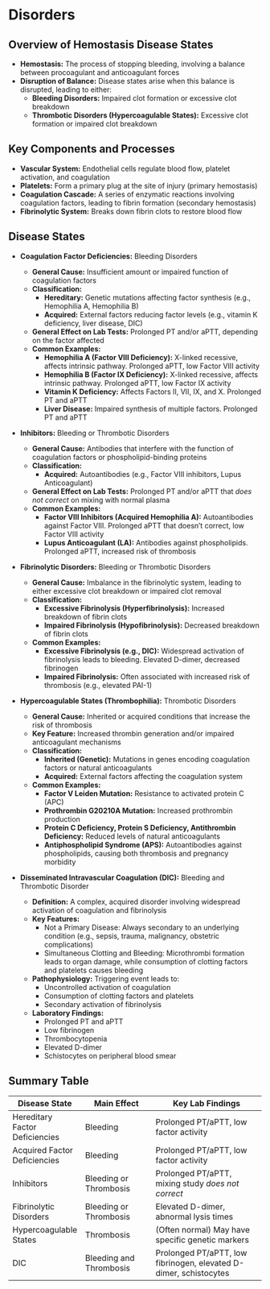 # Disorders {-}

## **Overview of Hemostasis Disease States** {-}

*   **Hemostasis:** The process of stopping bleeding, involving a balance between procoagulant and anticoagulant forces
*   **Disruption of Balance:** Disease states arise when this balance is disrupted, leading to either:
    *   **Bleeding Disorders:** Impaired clot formation or excessive clot breakdown
    *   **Thrombotic Disorders (Hypercoagulable States):** Excessive clot formation or impaired clot breakdown

## **Key Components and Processes** {-}

*   **Vascular System:** Endothelial cells regulate blood flow, platelet activation, and coagulation
*   **Platelets:** Form a primary plug at the site of injury (primary hemostasis)
*   **Coagulation Cascade:** A series of enzymatic reactions involving coagulation factors, leading to fibrin formation (secondary hemostasis)
*   **Fibrinolytic System:** Breaks down fibrin clots to restore blood flow

## **Disease States** {-}

*   **Coagulation Factor Deficiencies:** Bleeding Disorders
    
    *   **General Cause:** Insufficient amount or impaired function of coagulation factors
    *   **Classification:**
        *   **Hereditary:** Genetic mutations affecting factor synthesis (e.g., Hemophilia A, Hemophilia B)
        *   **Acquired:** External factors reducing factor levels (e.g., vitamin K deficiency, liver disease, DIC)
    *   **General Effect on Lab Tests:** Prolonged PT and/or aPTT, depending on the factor affected
    *   **Common Examples:**
        *   **Hemophilia A (Factor VIII Deficiency):** X-linked recessive, affects intrinsic pathway. Prolonged aPTT, low Factor VIII activity
        *   **Hemophilia B (Factor IX Deficiency):** X-linked recessive, affects intrinsic pathway. Prolonged aPTT, low Factor IX activity
        *   **Vitamin K Deficiency:** Affects Factors II, VII, IX, and X. Prolonged PT and aPTT
        *   **Liver Disease:** Impaired synthesis of multiple factors. Prolonged PT and aPTT

*   **Inhibitors:** Bleeding or Thrombotic Disorders
    
    *   **General Cause:** Antibodies that interfere with the function of coagulation factors or phospholipid-binding proteins
    *   **Classification:**
        *   **Acquired:** Autoantibodies (e.g., Factor VIII inhibitors, Lupus Anticoagulant)
    *   **General Effect on Lab Tests:** Prolonged PT and/or aPTT that *does not correct* on mixing with normal plasma
    *   **Common Examples:**
        *   **Factor VIII Inhibitors (Acquired Hemophilia A):** Autoantibodies against Factor VIII. Prolonged aPTT that doesn't correct, low Factor VIII activity
        *   **Lupus Anticoagulant (LA):** Antibodies against phospholipids. Prolonged aPTT, increased risk of thrombosis

*   **Fibrinolytic Disorders:** Bleeding or Thrombotic Disorders
    
    *   **General Cause:** Imbalance in the fibrinolytic system, leading to either excessive clot breakdown or impaired clot removal
    *   **Classification:**
        *   **Excessive Fibrinolysis (Hyperfibrinolysis):** Increased breakdown of fibrin clots
        *   **Impaired Fibrinolysis (Hypofibrinolysis):** Decreased breakdown of fibrin clots
    *   **Common Examples:**
        *   **Excessive Fibrinolysis (e.g., DIC):** Widespread activation of fibrinolysis leads to bleeding. Elevated D-dimer, decreased fibrinogen
        *   **Impaired Fibrinolysis:** Often associated with increased risk of thrombosis (e.g., elevated PAI-1)

*   **Hypercoagulable States (Thrombophilia):** Thrombotic Disorders
    
    *   **General Cause:** Inherited or acquired conditions that increase the risk of thrombosis
    *   **Key Feature:** Increased thrombin generation and/or impaired anticoagulant mechanisms
    *   **Classification:**
        *   **Inherited (Genetic):** Mutations in genes encoding coagulation factors or natural anticoagulants
        *   **Acquired:** External factors affecting the coagulation system
    *   **Common Examples:**
        *   **Factor V Leiden Mutation:** Resistance to activated protein C (APC)
        *   **Prothrombin G20210A Mutation:** Increased prothrombin production
        *   **Protein C Deficiency, Protein S Deficiency, Antithrombin Deficiency:** Reduced levels of natural anticoagulants
        *   **Antiphospholipid Syndrome (APS):** Autoantibodies against phospholipids, causing both thrombosis and pregnancy morbidity

*   **Disseminated Intravascular Coagulation (DIC):** Bleeding and Thrombotic Disorder
    
    *   **Definition:** A complex, acquired disorder involving widespread activation of coagulation and fibrinolysis
    *   **Key Features:**
        *   Not a Primary Disease: Always secondary to an underlying condition (e.g., sepsis, trauma, malignancy, obstetric complications)
        *   Simultaneous Clotting and Bleeding: Microthrombi formation leads to organ damage, while consumption of clotting factors and platelets causes bleeding
    *   **Pathophysiology:** Triggering event leads to:
        *   Uncontrolled activation of coagulation
        *   Consumption of clotting factors and platelets
        *   Secondary activation of fibrinolysis
    *   **Laboratory Findings:**
        *   Prolonged PT and aPTT
        *   Low fibrinogen
        *   Thrombocytopenia
        *   Elevated D-dimer
        *   Schistocytes on peripheral blood smear

## **Summary Table** {-}

| Disease State                | Main Effect                     | Key Lab Findings                                  |
| ----------------------------- | ------------------------------- | ------------------------------------------------- |
| Hereditary Factor Deficiencies | Bleeding                        | Prolonged PT/aPTT, low factor activity           |
| Acquired Factor Deficiencies   | Bleeding                        | Prolonged PT/aPTT, low factor activity            |
| Inhibitors                     | Bleeding or Thrombosis          | Prolonged PT/aPTT, mixing study *does not correct* |
| Fibrinolytic Disorders         | Bleeding or Thrombosis          | Elevated D-dimer, abnormal lysis times           |
| Hypercoagulable States        | Thrombosis                      | (Often normal) May have specific genetic markers |
| DIC                            | Bleeding and Thrombosis         | Prolonged PT/aPTT, low fibrinogen, elevated D-dimer, schistocytes |

